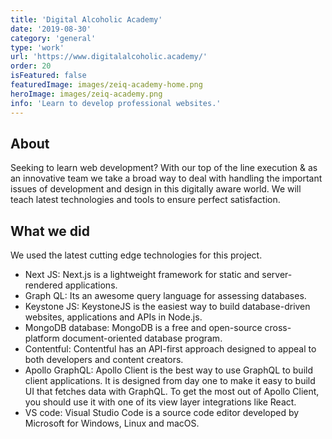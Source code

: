```yaml
---
title: 'Digital Alcoholic Academy'
date: '2019-08-30'
category: 'general'
type: 'work'
url: 'https://www.digitalalcoholic.academy/'
order: 20
isFeatured: false
featuredImage: images/zeiq-academy-home.png
heroImage: images/zeiq-academy.png
info: 'Learn to develop professional websites.'
---
```


## About

Seeking to learn web development? With our top of the line execution & as an innovative team we take a broad way to deal with handling the important issues of development and design in this digitally aware world. We will teach latest technologies and tools to ensure perfect satisfaction.

## What we did

We used the latest cutting edge technologies for this project.

- Next JS: Next.js is a lightweight framework for static and server-rendered applications.
- Graph QL: Its an awesome query language for assessing databases.
- Keystone JS: KeystoneJS is the easiest way to build database-driven websites, applications and APIs in Node.js.
- MongoDB database: MongoDB is a free and open-source cross-platform document-oriented database program.
- Contentful: Contentful has an API-first approach designed to appeal to both developers and content creators.
- Apollo GraphQL: Apollo Client is the best way to use GraphQL to build client applications. It is designed from day one to make it easy to build UI that fetches data with GraphQL. To get the most out of Apollo Client, you should use it with one of its view layer integrations like React.
- VS code: Visual Studio Code is a source code editor developed by Microsoft for Windows, Linux and macOS.
